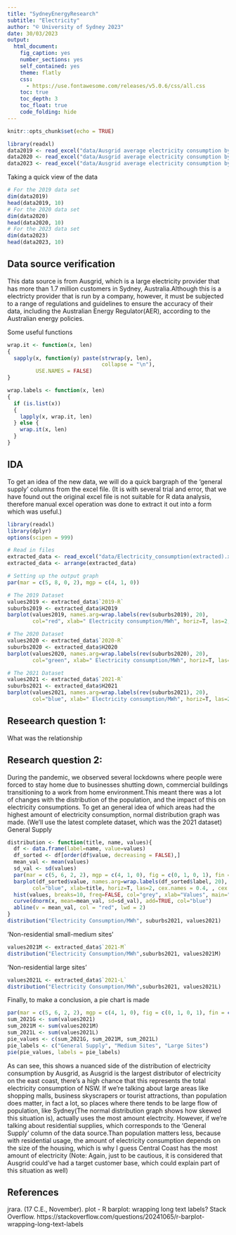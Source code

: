 ```yaml
---
title: "SydneyEnergyResearch"
subtitle: "Electricity"
author: "© University of Sydney 2023"
date: 30/03/2023
output:
  html_document:
    fig_caption: yes
    number_sections: yes
    self_contained: yes
    theme: flatly
    css: 
      - https://use.fontawesome.com/releases/v5.0.6/css/all.css
    toc: true
    toc_depth: 3
    toc_float: true
    code_folding: hide
---
```


```r
knitr::opts_chunk$set(echo = TRUE)
```

```r
library(readxl)
data2019 <- read_excel("data/Ausgrid average electricity consumption by LGA 201819.xlsx", range = "A1:Q40")
data2020 <- read_excel("data/Ausgrid average electricity consumption by LGA 2020.xlsx", range = "A2:Q43")
data2023 <- read_excel("data/Ausgrid average electricity consumption by LGA 202223 excel.xlsx", range = "A2:Q43")
```
Taking a quick view of the data
```r
# For the 2019 data set
dim(data2019)
head(data2019, 10)
# For the 2020 data set
dim(data2020)
head(data2020, 10)
# For the 2023 data set
dim(data2023)
head(data2023, 10)
```
## Data source verification
This data source is from Ausgrid, which is a large electricity provider that has more than 1.7 million customers in Sydney, Australia.Although this is a electricty provider that is run by a company, however, it must be subjected to a range of regulations and guidelines to ensure the accuracy of their data, including the Australian Energy Regulator(AER), according to the Australian energy policies.

Some useful functions
```r
wrap.it <- function(x, len)
{ 
  sapply(x, function(y) paste(strwrap(y, len), 
                              collapse = "\n"), 
         USE.NAMES = FALSE)
}

wrap.labels <- function(x, len)
{
  if (is.list(x))
  {
    lapply(x, wrap.it, len)
  } else {
    wrap.it(x, len)
  }
}
```
## IDA
To get an idea of the new data, we will do a quick bargraph of the 'general supply' columns from the excel file.
(It is with several trial and error, that we have found out the original excel file is not suitable for R data analysis, therefore manual excel operation was done to extract it out into a form which was useful.)
```r
library(readxl)
library(dplyr)
options(scipen = 999)

# Read in files
extracted_data <- read_excel("data/Electricity_consumption(extracted).xlsx")
extracted_data <- arrange(extracted_data)

# Setting up the output graph
par(mar = c(5, 8, 0, 2), mgp = c(4, 1, 0))

# The 2019 Dataset
values2019 <- extracted_data$`2019-R`
suburbs2019 <- extracted_data$H2019
barplot(values2019, names.arg=wrap.labels(rev(suburbs2019), 20), 
        col="red", xlab=" Electricity consumption/MWh", horiz=T, las=2, cex.names = 0.7)

# The 2020 Dataset
values2020 <- extracted_data$`2020-R`
suburbs2020 <- extracted_data$H2020
barplot(values2020, names.arg=wrap.labels(rev(suburbs2020), 20), 
        col="green", xlab=" Electricity consumption/MWh", horiz=T, las=2, cex.names = 0.7)

# The 2021 Dataset
values2021 <- extracted_data$`2021-R`
suburbs2021 <- extracted_data$H2021
barplot(values2021, names.arg=wrap.labels(rev(suburbs2021), 20), 
        col="blue", xlab=" Electricity consumption/MWh", horiz=T, las=2, cex.names = 0.7)
```
## Reseearch question 1:
What was the relationship 


## Research question 2:
During the pandemic, we observed several lockdowns where people were forced to stay home due to businesses shutting down, commercial buildings transitioning to a work from home environment.This meant there was a lot of changes with the distribution of the population, and the impact of this on electricity consumptions.
To get an general idea of which areas had the highest amount of electricity consumption, normal distribution graph was made.
(We'll use the latest complete dataset, which was the 2021 dataset)
General Supply
```r
distribution <- function(title, name, values){
  df <- data.frame(label=name, value=values)
  df_sorted <- df[order(df$value, decreasing = FALSE),]
  mean_val <- mean(values)
  sd_val <- sd(values)
  par(mar = c(5, 6, 2, 2), mgp = c(4, 1, 0), fig = c(0, 1, 0, 1), fin = c(6, 4))
  barplot(df_sorted$value, names.arg=wrap.labels(df_sorted$label, 20), 
        col="blue", xlab=title, horiz=T, las=2, cex.names = 0.4, , cex.lab=0.7, cex.axis=0.7)
  hist(values, breaks=10, freq=FALSE, col="grey", xlab="Values", main="Normal Distribution")
  curve(dnorm(x, mean=mean_val, sd=sd_val), add=TRUE, col="blue")
  abline(v = mean_val, col = "red", lwd = 2)
}
distribution("Electricity Consumption/MWh", suburbs2021, values2021)
```
'Non-residential small-medium sites'
```r
values2021M <- extracted_data$`2021-M`
distribution("Electricity Consumption/MWh",suburbs2021, values2021M)
```
'Non-residential large sites'
```r
values2021L <- extracted_data$`2021-L`
distribution("Electricity Consumption/MWh",suburbs2021, values2021L)
```
Finally, to make a conclusion, a pie chart is made
```r
par(mar = c(5, 6, 2, 2), mgp = c(4, 1, 0), fig = c(0, 1, 0, 1), fin = c(6, 4))
sum_2021G <- sum(values2021)
sum_2021M <- sum(values2021M)
sum_2021L <- sum(values2021L)
pie_values <- c(sum_2021G, sum_2021M, sum_2021L)
pie_labels <- c("General Supply", "Medium Sites", "Large Sites")
pie(pie_values, labels = pie_labels)
```
As can see, this shows a nuanced side of the distribution of electricity consumption by Ausgrid, as Ausgrid is the largest distributor of electricity on the east coast, there's a high chance that this represents the total electricity consumption of NSW.
If we're talking about large areas like shopping malls, business skyscrapers or tourist attractions, than population does matter, in fact a lot, so places where there tends to be large flow of population, like Sydney(The normal distribution graph shows how skewed this situation is), actually uses the most amount electrcity.
However, if we're talking about residential supplies, which corresponds to the 'General Supply' column of the data source.Than population matters less, because with residential usage, the amount of electricity consumption depends on the size of the housing, which is why I guess Central Coast has the most amount of electricity
(Note: Again, just to be cautious, it is considered that Ausgrid could've had a target customer base, which could explain part of this situation as well)

## References
jrara. (17 C.E., November). plot - R barplot: wrapping long text labels? Stack Overflow. https://stackoverflow.com/questions/20241065/r-barplot-wrapping-long-text-labels

